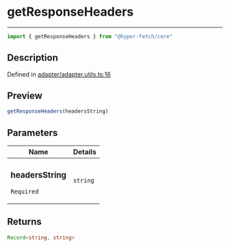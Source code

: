 

# getResponseHeaders

<div class="api-docs__separator" data-reactroot="">

---

</div><div class="api-docs__import" data-reactroot="">

```ts
import { getResponseHeaders } from "@hyper-fetch/core"
```

</div><div class="api-docs__section">

## Description

</div><div class="api-docs__description"><span class="api-docs__do-not-parse">



</span></div><p class="api-docs__definition">

Defined in [adapter/adapter.utils.ts:16](https://github.com/BetterTyped/hyper-fetch/blob/cc329b91/packages/core/src/adapter/adapter.utils.ts#L16)

</p><div class="api-docs__section">

## Preview

</div><div class="api-docs__preview fn">

```ts
getResponseHeaders(headersString)
```

</div><div class="api-docs__section">

## Parameters

</div><div class="api-docs__parameters"><table><thead><tr><th>Name</th><th>Details</th></tr></thead><tbody><tr param-data="headersString"><td class="api-docs__param-name required">

### headersString 

`Required`

</td><td class="api-docs__param-type">

`string`

</td></tr></tbody></table></div><div class="api-docs__section">

## Returns

</div><div class="api-docs__returns">

```ts
Record<string, string>
```

</div>